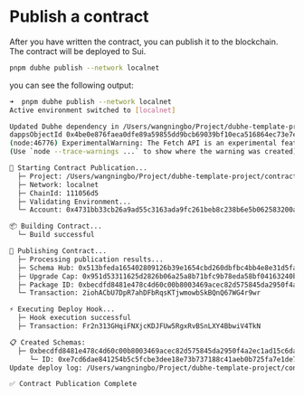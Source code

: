 
# Publish a contract

After you have written the contract, you can publish it to the blockchain. The contract will be deployed to Sui.


```bash
pnpm dubhe publish --network localnet
```
you can see the following output:
```bash
➜  pnpm dubhe publish --network localnet
Active environment switched to [localnet]

Updated Dubhe dependency in /Users/wangningbo/Project/dubhe-template-project/contracts/counter/Move.toml for localnet.
dappsObjectId 0x4be0e876faea0dfe89a59855dd9bcb69039bf10eca516864ec73e7ec69f96d38
(node:46776) ExperimentalWarning: The Fetch API is an experimental feature. This feature could change at any time
(Use `node --trace-warnings ...` to show where the warning was created)

🚀 Starting Contract Publication...
  ├─ Project: /Users/wangningbo/Project/dubhe-template-project/contracts/counter
  ├─ Network: localnet
  ├─ ChainId: 111056d5
  ├─ Validating Environment...
  └─ Account: 0x4731bb33cb26a9ad55c3163ada9fc261beb8c238b6e5b062583200a8a6516d1d

📦 Building Contract...
  └─ Build successful

🔄 Publishing Contract...
  ├─ Processing publication results...
  ├─ Schema Hub: 0x513bfeda165402809126b39e1654cbd260dbfbc4bb4e8e31d5fac4975edab9ee
  ├─ Upgrade Cap: 0x951d53311625d2826b06a25a8b71bfc9b78eda58bf04163240bcb3468bd65f24
  ├─ Package ID: 0xbecdfd8481e478c4d60c00b8003469acec82d575845da2950f4a2ec1ad15c6da
  └─ Transaction: 2iohACbU7DpR7ahDFbRqsKTjwmowbSkBQnQ67WG4r9wr

⚡ Executing Deploy Hook...
  ├─ Hook execution successful
  ├─ Transaction: Fr2n313GHqiFNXjcKDJFUw5RgxRvBSnLXY4BbwiV4TkN

📋 Created Schemas:
  ├─ 0xbecdfd8481e478c4d60c00b8003469acec82d575845da2950f4a2ec1ad15c6da::booster_schema::Booster
     └─ ID: 0xe7cd6dae841254b5c5fcbe3dee18e73b737188c41aeb0b725fa7e1de797a6cba
Update deploy log: /Users/wangningbo/Project/dubhe-template-project/contracts/counter/.history/sui_localnet/latest.json

✅ Contract Publication Complete
```